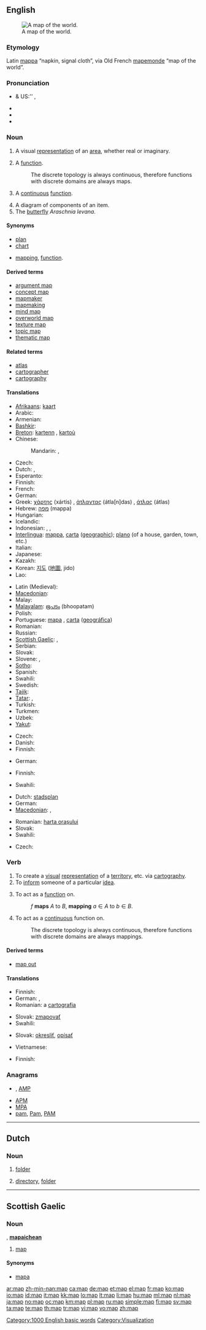 ==English==
{{wikipedia|Map (disambiguation)}}
[[Image:Worldmap LandAndPolitical.jpg|thumb|right|A map of the world.]]

===Etymology===
Latin [[mappa]] “napkin, signal cloth”, via Old French [[mapemonde]] “map of the world”.

===Pronunciation===
* {{a|RP}} & US:'' {{IPA|/mæp/}}, {{SAMPA|/m{p/}}
* {{audio|en-us-map.ogg|Audio (US)}}
* {{audio|En-uk-a map.ogg|Audio (UK)}}
* {{rhymes|æp}}

===Noun===
{{en-noun}}

# A visual [[representation]] of an [[area]], whether real or imaginary.
# {{mathematics}} A [[function]].
#: The discrete topology is always continuous, therefore functions with discrete domains are always maps.
# {{topology}} A [[continuous]] [[function]].
# A diagram of components of an item.
# The [[butterfly]] ''Araschnia levana''.

====Synonyms====
* [[plan]]
* [[chart]]
* {{sense|mathematics}} [[mapping]], [[function]].

====Derived terms====
* [[argument map]]
* [[concept map]]
* [[mapmaker]]
* [[mapmaking]]
* [[mind map]]
* [[overworld map]]
* [[texture map]]
* [[topic map]]
* [[thematic map]]

====Related terms====
* [[atlas]]
* [[cartographer]]
* [[cartography]]

====Translations====
{{trans-top|visual representation of an area}}
* [[Afrikaans]]: [[kaart]]
* Arabic: {{t|ar|خريطة|f|tr=xariiTa}}
* Armenian: {{t-|hy|քարտեզ|tr=k'artez}}
* [[Bashkir]]: {{t|ba|карта|tr=karta|sc=Cyrl}}
* [[Breton]]: [[kartenn]] {{f}}, [[kartoù]] {{p}}
* Chinese:
*: Mandarin: {{t-|cmn|地圖|sc=Hani}},  {{t-|cmn|地图|tr=dìtú|sc=Hani}}
* Czech: {{t-|cs|mapa|f}}
* Dutch: {{t+|nl|kaart|f}}, {{t+|nl|landkaart|f}}
* Esperanto: {{t-|eo|mapo|xs=Esperanto}}
* Finnish: {{t+|fi|kartta}}
* French: {{t+|fr|carte|f}}
* German: {{t+|de|Landkarte|f}}
* Greek: [[χάρτης]] (xártis) {{m}}, [[άτλαντας]] (átla[n]das) {{m}}, [[άτλας]] (átlas) {{m}}
* Hebrew: [[מפה]] (mappa) {{f}}
* Hungarian: {{t+|hu|térkép}}
* Icelandic: {{t+|is|kort|n}}
* Indonesian: {{t+|id|peta|xs=Indonesian}}, {{t+|id|map|xs=Indonesian}}, {{t-|id|atlas|xs=Indonesian}}
* [[Interlingua]]: [[mappa]], [[carta]] ([[carta geographic|geographic]]); [[plano]] (of a house, garden, town, etc.)
* Italian: {{t+|it|mappa|f}}
* Japanese: {{t+|ja|地図|tr=ちず, chizu}}
* Kazakh: {{t|kk|карта|tr=karta|sc=Cyrl}}
* Korean: [[지도]] ([[地圖]], jido)
* Lao: {{t+|lo|ແຜນທີ່|tr=phëën-thii|sc=Laoo|xs=Lao}}
{{trans-mid}}
* Latin (Medieval): {{t-|la|charta|f}}
* [[Macedonian]]: {{t-|mk|карта|f|tr=kárta}}
* Malay: {{t+|ms|peta|xs=Malay}}
* [[Malayalam]]: [[ഭൂപടം]] (bhoopatam)
* Polish: {{t+|pl|mapa|f}}
* Portuguese: [[mapa]] {{m}}, [[carta]] ([[carta geográfica|geográfica]]) {{f}}
* Romanian: {{t-|ro|hartă|f}}
* Russian: {{t+|ru|карта|f|tr=kárta}}
* [[Scottish Gaelic]]: {{t-|gd|map|m|xs=Scottish Gaelic}}, {{t-|gd|mapa|m|xs=Scottish Gaelic}}
* Serbian: {{t-|sr|zemljovid}}
* Slovak: {{t-|sk|mapa|f}}
* Slovene: {{t+|sl|zemljevid|m}}, {{t+|sl|karta|f}}
* [[Sotho]]: {{t|st|mmapa|xs=Sotho}}
* Spanish: {{t+|es|mapa|m}}
* Swahili: {{t+|sw|ramani|xs=Swahili}}
* Swedish: {{t+|sv|karta|c}}
* [[Tajik]]: {{t|tg|харита|tr=xarita|sc=Cyrl}}
* [[Tatar]]: {{t|tt|karta}},  {{t|tt|xarita}}
* Turkish: {{t|tr|harita}}
* Turkmen: {{t|tk|karta}}
* Uzbek: {{t|uz|xarita}}
* [[Yakut]]: {{tø|sah|хаарта|tr=xaarta|sc=Cyrl}}
{{trans-bottom}}

{{trans-top|function}}
* Czech: {{t-|cs|zobrazení|n}}
* Danish: {{t|da|afbildning|c}}
* Finnish: {{t+|fi|kuvaus}}
{{trans-mid}}
* German: {{t+|de|Abbildung|f}}
{{trans-bottom}}

{{trans-top|continuous function}}
* Finnish: {{t+|fi|kuvaus}}
{{trans-mid}}
{{trans-bottom}}

{{trans-top|diagram of components of an item}}
* Swahili: {{t+|sw|ramani|xs=Swahili}}
{{trans-mid}}
{{trans-bottom}}

{{trans-top|city map}}
* Dutch: [[stadsplan]] {{n}}
* German: {{t+|de|Stadtplan|m}}
* [[Macedonian]]: {{t-|mk|карта|f|tr=kárta}},  {{t-|mk|план|m|tr=plan}}
{{trans-mid}}
* Romanian: [[harta oraşului]] {{f}}
* Slovak: {{t-|sk|plán|m}}
* Swahili: {{t+|sw|ramani|xs=Swahili}}
{{trans-bottom}}

{{trans-top|butterfly}}
* Czech: {{t-|cs|babočka síťkovaná|f}}
{{trans-mid}}
{{trans-bottom}}

===Verb===
{{en-verb|map|p|ed}}

# To create a [[visual]] [[representation]] of a [[territory]], etc. via [[cartography]].
# To [[inform]] someone of a particular [[idea]].
# {{mathematics|transitive}} To act as a [[function]] on.
#: ''f'' '''maps''' ''A'' to ''B'', '''mapping''' <math>a\in A</math> to <math>b\in B</math>.
# {{topology|transitive}} To act as a [[continuous]] function on.
#: The discrete topology is always continuous, therefore functions with discrete domains are always mappings.

====Derived terms====
* [[map out]]

====Translations====
{{trans-top|to create a visual representation of a territory}}
* Finnish: {{t-|fi|kartoittaa}}
* German: {{t+|de|abbilden}}, {{t-|de|kartografieren}}
* Romanian: a [[cartografia]]
{{trans-mid}}
* Slovak: [[zmapovať]]
* Swahili: {{t+|sw|ramani|xs=Swahili}}
{{trans-bottom}}

{{trans-top|to inform someone of a particular idea}}
* Slovak: [[okresliť]], [[opísať]]
{{trans-mid}}
* Vietnamese: {{t+|vi|bản đồ|xs=Vietnamese}}
{{trans-bottom}}

{{trans-top|to act as a function on}}
* Finnish: {{t+|fi|kuvata}}
{{trans-mid}}
{{trans-bottom}}

===Anagrams===
* {{alphagram|[[amp#English|amp]]}} , [[AMP#English|AMP]]
* [[APM#English|APM]]
* [[MPA#English|MPA]]
* [[pam#English|pam]], [[Pam#English|Pam]], [[PAM#English|PAM]]

[[Category:1000 English basic words]]

----

==Dutch==

===Noun===
{{nl-noun|g=f|mappen|mapje}}
# [[folder]]
# {{computing}} [[directory]], [[folder]]

----

==Scottish Gaelic==

===Noun===
{{infl|gd|noun|g=m}}, {{p}} '''[[mapaichean]]'''

# [[#English|map]] {{gloss|visual representation of an area}}

====Synonyms====
* [[mapa#Scottish Gaelic|mapa]]

[[Category:Visualization]]

[[ar:map]]
[[zh-min-nan:map]]
[[ca:map]]
[[de:map]]
[[et:map]]
[[el:map]]
[[fr:map]]
[[ko:map]]
[[io:map]]
[[id:map]]
[[it:map]]
[[kk:map]]
[[lo:map]]
[[lt:map]]
[[li:map]]
[[hu:map]]
[[ml:map]]
[[nl:map]]
[[ja:map]]
[[no:map]]
[[oc:map]]
[[km:map]]
[[pl:map]]
[[ru:map]]
[[simple:map]]
[[fi:map]]
[[sv:map]]
[[ta:map]]
[[te:map]]
[[th:map]]
[[tr:map]]
[[vi:map]]
[[vo:map]]
[[zh:map]]